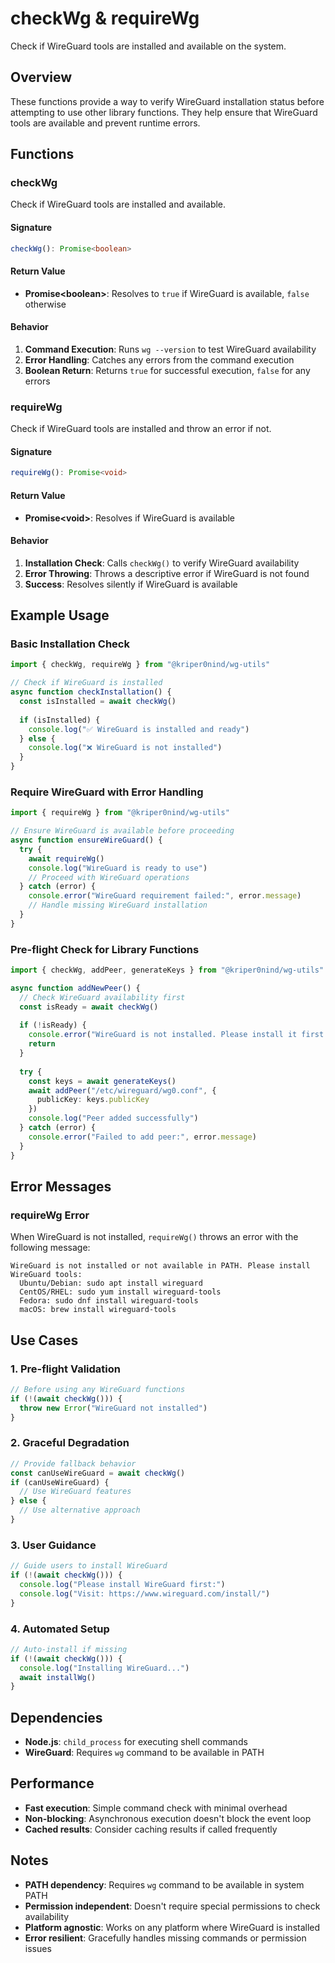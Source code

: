 # checkWg & requireWg

Check if WireGuard tools are installed and available on the system.

## Overview

These functions provide a way to verify WireGuard installation status before attempting to use other library functions. They help ensure that WireGuard tools are available and prevent runtime errors.

## Functions

### checkWg

Check if WireGuard tools are installed and available.

#### Signature

```ts
checkWg(): Promise<boolean>
```

#### Return Value

- **Promise\<boolean\>**: Resolves to `true` if WireGuard is available, `false` otherwise

#### Behavior

1. **Command Execution**: Runs `wg --version` to test WireGuard availability
2. **Error Handling**: Catches any errors from the command execution
3. **Boolean Return**: Returns `true` for successful execution, `false` for any errors

### requireWg

Check if WireGuard tools are installed and throw an error if not.

#### Signature

```ts
requireWg(): Promise<void>
```

#### Return Value

- **Promise\<void\>**: Resolves if WireGuard is available

#### Behavior

1. **Installation Check**: Calls `checkWg()` to verify WireGuard availability
2. **Error Throwing**: Throws a descriptive error if WireGuard is not found
3. **Success**: Resolves silently if WireGuard is available

## Example Usage

### Basic Installation Check

```ts
import { checkWg, requireWg } from "@kriper0nind/wg-utils"

// Check if WireGuard is installed
async function checkInstallation() {
  const isInstalled = await checkWg()
  
  if (isInstalled) {
    console.log("✅ WireGuard is installed and ready")
  } else {
    console.log("❌ WireGuard is not installed")
  }
}
```

### Require WireGuard with Error Handling

```ts
import { requireWg } from "@kriper0nind/wg-utils"

// Ensure WireGuard is available before proceeding
async function ensureWireGuard() {
  try {
    await requireWg()
    console.log("WireGuard is ready to use")
    // Proceed with WireGuard operations
  } catch (error) {
    console.error("WireGuard requirement failed:", error.message)
    // Handle missing WireGuard installation
  }
}
```

### Pre-flight Check for Library Functions

```ts
import { checkWg, addPeer, generateKeys } from "@kriper0nind/wg-utils"

async function addNewPeer() {
  // Check WireGuard availability first
  const isReady = await checkWg()
  
  if (!isReady) {
    console.error("WireGuard is not installed. Please install it first.")
    return
  }
  
  try {
    const keys = await generateKeys()
    await addPeer("/etc/wireguard/wg0.conf", {
      publicKey: keys.publicKey
    })
    console.log("Peer added successfully")
  } catch (error) {
    console.error("Failed to add peer:", error.message)
  }
}
```

## Error Messages

### requireWg Error

When WireGuard is not installed, `requireWg()` throws an error with the following message:

```
WireGuard is not installed or not available in PATH. Please install WireGuard tools:
  Ubuntu/Debian: sudo apt install wireguard
  CentOS/RHEL: sudo yum install wireguard-tools
  Fedora: sudo dnf install wireguard-tools
  macOS: brew install wireguard-tools
```

## Use Cases

### 1. **Pre-flight Validation**
```ts
// Before using any WireGuard functions
if (!(await checkWg())) {
  throw new Error("WireGuard not installed")
}
```

### 2. **Graceful Degradation**
```ts
// Provide fallback behavior
const canUseWireGuard = await checkWg()
if (canUseWireGuard) {
  // Use WireGuard features
} else {
  // Use alternative approach
}
```

### 3. **User Guidance**
```ts
// Guide users to install WireGuard
if (!(await checkWg())) {
  console.log("Please install WireGuard first:")
  console.log("Visit: https://www.wireguard.com/install/")
}
```

### 4. **Automated Setup**
```ts
// Auto-install if missing
if (!(await checkWg())) {
  console.log("Installing WireGuard...")
  await installWg()
}
```

## Dependencies

- **Node.js**: `child_process` for executing shell commands
- **WireGuard**: Requires `wg` command to be available in PATH

## Performance

- **Fast execution**: Simple command check with minimal overhead
- **Non-blocking**: Asynchronous execution doesn't block the event loop
- **Cached results**: Consider caching results if called frequently

## Notes

- **PATH dependency**: Requires `wg` command to be available in system PATH
- **Permission independent**: Doesn't require special permissions to check availability
- **Platform agnostic**: Works on any platform where WireGuard is installed
- **Error resilient**: Gracefully handles missing commands or permission issues
